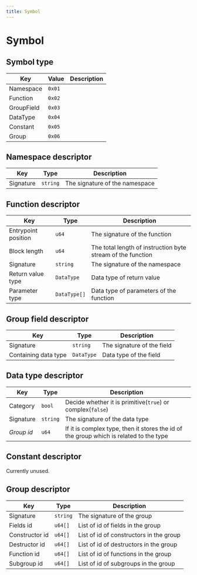 ```yaml
---
title: Symbol
---
```


# Symbol

## Symbol type

| Key        | Value  | Description |
| ---------- | ------ | ----------- |
| Namespace  | `0x01` |             |
| Function   | `0x02` |             |
| GroupField | `0x03` |             |
| DataType   | `0x04` |             |
| Constant   | `0x05` |             |
| Group      | `0x06` |             |

## Namespace descriptor

| Key       | Type     | Description                    |
| --------- | -------- | ------------------------------ |
| Signature | `string` | The signature of the namespace |

## Function descriptor

| Key                 | Type         | Description                                                 |
| ------------------- | ------------ | ----------------------------------------------------------- |
| Entrypoint position | `u64`        | The signature of the function                               |
| Block length        | `u64`        | The total length of instruction byte stream of the function |
| Signature           | `string`     | The signature of the namespace                              |
| Return value type   | `DataType`   | Data type of return value                                   |
| Parameter type      | `DataType[]` | Data type of parameters of the function                     |

## Group field descriptor

| Key                  | Type       | Description                |
| -------------------- | ---------- | -------------------------- |
| Signature            | `string`   | The signature of the field |
| Containing data type | `DataType` | Data type of the field     |

## Data type descriptor

| Key        | Type     | Description                                                                            |
| ---------- | -------- | -------------------------------------------------------------------------------------- |
| Category   | `bool`   | Decide whether it is primitive(`true`) or complex(`false`)                             |
| Signature  | `string` | The signature of the data type                                                         |
| *Group id* | `u64`    | If it is complex type, then it stores the id of the group which is related to the type |

## Constant descriptor

Currently unused.

## Group descriptor

| Key            | Type     | Description                             |
| -------------- | -------- | --------------------------------------- |
| Signature      | `string` | The signature of the group              |
| Fields id      | `u64[]`  | List of id of fields in the group       |
| Constructor id | `u64[]`  | List of id of constructors in the group |
| Destructor id  | `u64[]`  | List of id of destructors in the group  |
| Function id    | `u64[]`  | List of id of functions in the group    |
| Subgroup id    | `u64[]`  | List of id of subgroups in the group    |
